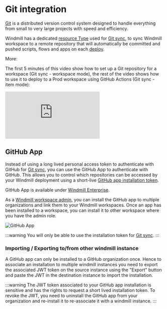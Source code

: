 
# Git integration

[Git](https://git-scm.com/) is a distributed version control system designed to handle everything from small to very large projects with speed and efficiency.

Windmill has a dedicated [resource Type](https://hub.windmill.dev/resource_types/135/git_repository) used for [Git sync](../advanced/11_git_sync/index.mdx), to sync Windmill workspace to a remote repository that will automatically be committed and pushed scripts, flows and apps on each [deploy](../core_concepts/0_draft_and_deploy/index.mdx).

More:

<div className="grid grid-cols-2 gap-6 mb-4">
	<DocCard
		title="Git sync"
		description="Connect a Windmill workspace to a Git repository to automatically commit and push scripts, flows and apps to the repository on each deploy."
		href="/docs/advanced/git_sync"
	/>
</div>

The first 5 minutes of this video show how to set up a Git repository for a workspace (Git sync - workspace mode), the rest of the video shows how to use it to deploy to a Prod workspace using GitHub Actions (Git sync - item mode):

<iframe
	style={{ aspectRatio: '16/9' }}
	src="https://www.youtube.com/embed/es8FUC2M73o"
	title="Deploy to a Prod Workspace using a Git Workflow"
	frameBorder="0"
	allow="accelerometer; autoplay; clipboard-write; encrypted-media; gyroscope; picture-in-picture; web-share"
	allowFullScreen
	className="border-2 rounded-lg object-cover w-full dark:border-gray-800"
></iframe>

## GitHub App

Instead of using a long lived personal access token to authenticate with GitHub for [Git sync](../advanced/11_git_sync/index.mdx), you can use the GitHub App to authenticate with GitHub. This allows you to control which repositories can be accessed by your Windmill deployment using a short-live [GitHub app installation token](https://docs.github.com/en/apps/creating-github-apps/authenticating-with-a-github-app/authenticating-as-a-github-app-installation).

GitHub App is available under [Windmill Enterprise](/pricing).

As a [Windmill workspace admin](https://www.windmill.dev/docs/core_concepts/roles_and_permissions#admin), you can install the GitHub app to multiple organizations and link them to your Windmill workspaces. Once an app has been installed to a workspace, you can install it to other workspace where you have the admin role.

![GitHub App](/integrations/visual_elements/github_app_installation.png.webp)

:::warning
You will only be able to use the installation token for [Git sync](../advanced/11_git_sync/index.mdx).
:::

### Importing / Exporting to/from other windmill instance

A GitHub app can only be installed to a GitHub organization once. Hence to associate an installation to multiple windmill instances you need to export the associated JWT token on the source instance using the "Export" button and paste the JWT in the destination instance to import the installation.

:::warning
The JWT token associated to your GitHub app installation is sensitive and has the rights to request a short lived installation token. To revoke the JWT, you need to uninstall the GitHub app from your organization and re-install it to re-associate it with a windmill instance.
:::
